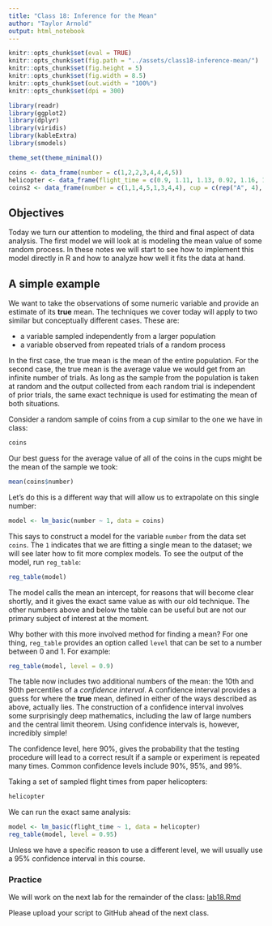 ```yaml
---
title: "Class 18: Inference for the Mean"
author: "Taylor Arnold"
output: html_notebook
---
```


```r
knitr::opts_chunk$set(eval = TRUE)
knitr::opts_chunk$set(fig.path = "../assets/class18-inference-mean/")
knitr::opts_chunk$set(fig.height = 5)
knitr::opts_chunk$set(fig.width = 8.5)
knitr::opts_chunk$set(out.width = "100%")
knitr::opts_chunk$set(dpi = 300)
```

```r
library(readr)
library(ggplot2)
library(dplyr)
library(viridis)
library(kableExtra)
library(smodels)

theme_set(theme_minimal())

coins <- data_frame(number = c(1,2,2,3,4,4,4,5))
helicopter <- data_frame(flight_time = c(0.9, 1.11, 1.13, 0.92, 1.16, 1.11))
coins2 <- data_frame(number = c(1,1,4,5,1,3,4,4), cup = c(rep("A", 4), rep("B", 4)))
```

## Objectives

Today we turn our attention to modeling, the third and
final aspect of data analysis. The first model we will look at is
modeling the mean value of some random process. In these notes
we will start to see how to implement this model directly in R and how
to analyze how well it fits the data at hand.

## A simple example

We want to take the observations of some numeric variable and provide
an estimate of its **true** mean. The techniques we
cover today will apply to two similar but conceptually different
cases. These are:

- a variable sampled independently from a larger population
- a variable observed from repeated trials of a random process

In the first case, the true mean is the mean of the entire population.
For the second case, the true mean is the average value we would get from
an infinite number of trials. As long as the sample from the population
is taken at random and the output collected from each random trial
is independent of prior trials, the same exact technique is used for
estimating the mean of both situations.

Consider a random sample of coins from a cup similar to the one we
have in class:

```r
coins
```

Our best guess for the average value of all of the coins in the cups
might be the mean of the sample we took:

```r
mean(coins$number)
```

Let's do this is a different way that will allow us to extrapolate
on this single number:

```r
model <- lm_basic(number ~ 1, data = coins)
```

This says to construct a model for the variable `number` from the data
set `coins`. The `1` indicates that we are fitting a
single mean to the dataset; we will see later how to fit more
complex models. To see the output of the model, run `reg_table`:

```r
reg_table(model)
```

The model calls the mean an intercept, for reasons that will become
clear shortly, and it gives the exact same value as with our old
technique. The other numbers above and below the table can be useful
but are not our primary subject of interest at the moment.

Why bother with this more involved method for finding a mean? For
one thing, `reg_table` provides an option called `level` that can
be set to a number between 0 and 1. For example:

```r
reg_table(model, level = 0.9)
```

The table now includes two additional numbers of the mean: the
10th and 90th percentiles of a *confidence interval*. A confidence
interval provides a guess for where the **true** mean, defined in either
of the ways described as above, actually lies. The construction of
a confidence interval involves some surprisingly deep mathematics,
including the law of large numbers and the central limit theorem.
Using confidence intervals is, however, incredibly simple!

The confidence level, here 90%, gives the probability that the testing
procedure will lead to a correct result if a sample or experiment
is repeated many times. Common confidence levels include 90%, 95%,
and 99%.

Taking a set of sampled flight times from paper helicopters:

```r
helicopter
```

We can run the exact same analysis:

```r
model <- lm_basic(flight_time ~ 1, data = helicopter)
reg_table(model, level = 0.95)
```

Unless we have a specific reason to use a different level, we will
usually use a 95% confidence interval in this course.

### Practice

We will work on the next lab for the remainder of the class:
<a href="https://raw.githubusercontent.com/statsmaths/stat209/master/labs/lab18.Rmd" download="lab18.Rmd" target="_blank">lab18.Rmd</a>

Please upload your script to GitHub ahead of the next class.





